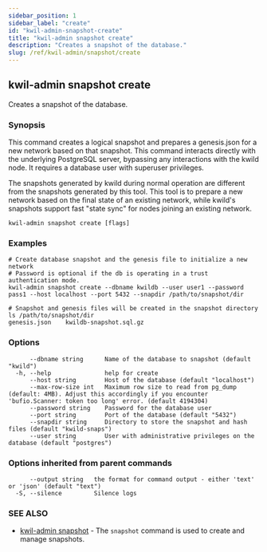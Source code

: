```yaml
---
sidebar_position: 1
sidebar_label: "create"
id: "kwil-admin-snapshot-create"
title: "kwil-admin snapshot create"
description: "Creates a snapshot of the database."
slug: /ref/kwil-admin/snapshot/create
---
```


## kwil-admin snapshot create

Creates a snapshot of the database.

### Synopsis


This command creates a logical snapshot and prepares a genesis.json for a new network based on that snapshot. This command interacts directly with the underlying PostgreSQL server, bypassing any interactions with the kwild node. It requires a database user with superuser privileges.

The snapshots generated by kwild during normal operation are different from the snapshots generated by this tool. This tool is to prepare a new network based on the final state of an existing network, while kwild's snapshots support fast "state sync" for nodes joining an existing network.

```
kwil-admin snapshot create [flags]
```

### Examples

```
# Create database snapshot and the genesis file to initialize a new network
# Password is optional if the db is operating in a trust authentication mode.
kwil-admin snapshot create --dbname kwildb --user user1 --password pass1 --host localhost --port 5432 --snapdir /path/to/snapshot/dir

# Snapshot and genesis files will be created in the snapshot directory
ls /path/to/snapshot/dir
genesis.json    kwildb-snapshot.sql.gz
```

### Options

```
      --dbname string      Name of the database to snapshot (default "kwild")
  -h, --help               help for create
      --host string        Host of the database (default "localhost")
      --max-row-size int   Maximum row size to read from pg_dump (default: 4MB). Adjust this accordingly if you encounter 'bufio.Scanner: token too long' error. (default 4194304)
      --password string    Password for the database user
      --port string        Port of the database (default "5432")
      --snapdir string     Directory to store the snapshot and hash files (default "kwild-snaps")
      --user string        User with administrative privileges on the database (default "postgres")
```

### Options inherited from parent commands

```
      --output string   the format for command output - either 'text' or 'json' (default "text")
  -S, --silence         Silence logs
```

### SEE ALSO

* [kwil-admin snapshot](/docs/ref/kwil-admin/snapshot)	 - The `snapshot` command is used to create and manage snapshots.

